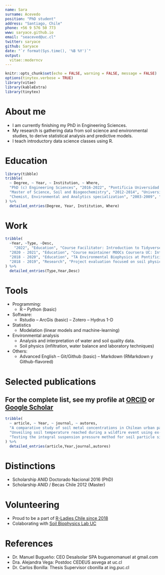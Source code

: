 ```yaml
---
name: Sara  
surname: Acevedo
position: "PhD student"
address: "Santiago, Chile"
phone: +56 9 576 50 773
www: saryace.github.io
email: "seaceved@uc.cl"
twitter: saryace
github: Saryace
date: "`r format(Sys.time(), '%B %Y')`"
output: 
  vitae::moderncv
---
```


```r
knitr::opts_chunk$set(echo = FALSE, warning = FALSE, message = FALSE)
options(tinytex.verbose = TRUE)
library(vitae)
library(kableExtra)
library(tinytex)
```

# \faIcon{female} About me

* I am currently finishing my PhD in Engineering Sciences. 
* My research is gathering data from soil science and environmental studies, to derive statistical analysis and predictive models. 
* I teach introductory data science classes using R. 

# \faIcon{university} Education

```r
library(tibble)
tribble(
  ~ Degree, ~ Year, ~ Institution, ~ Where,
  "PhD (c) Engineering Sciences", "2016-2022", "Pontificia Universidad Católica de Chile", "Santiago, Chile",
  "Master of Science, Soil and Biogeochemistry", "2012-2014", "University of California-Davis", "Davis, USA",
  "Chemist, Environmental and Analytics specialization", "2003-2009", "Pontificia Universidad Católica de Chile", "Santiago, Chile"
) %>% 
  detailed_entries(Degree, Year, Institution, Where)
```

# \faIcon{briefcase} Work

```r
tribble(
  ~Year, ~Type, ~Desc,
    "2022", "Education", "Course Facilitator: Introduction to Tidyverse for Data Science at Estacion Lastarria",
  "2020 - 2021", "Education", "Course maintainer MOOCs Coursera UC: Intro to programming (Python) and University training and learning",
  "2018 - 2020", "Education", "TA Environmental Biophysics at Pontificia Universidad Católica de Chile",
  "2018 - 2019", "Research", "Project evaluation focused on soil physical properties and environmental baselines for water treatment facilities at Desalsolar"
) %>% 
  detailed_entries(Type,Year,Desc)
```
\newpage


# \faIcon{hammer} Tools

* \faIcon{desktop} Programming:
  * R -- Python (basic)
* \faIcon{desktop} Software:
  * Rstudio -- ArcGis (basic) -- Zotero -- Hydrus 1-D
* \faIcon{calculator} Statistics
  * Modelation (linear models and machine-learning)
* \faIcon{thermometer-three-quarters} Environmental analysis
  * Analysis and interpretation of water and soil quality data.
  * Soil physics (infiltration, water balance and laboratory techniques)
* \faIcon{cogs} Others:
  * Advanced English -- Git/Github (basic) -- Markdown (RMarkdown y Github-flavored)

# \faIcon{file} Selected publications

## For the complete list, see my profile at [ORCID](https://orcid.org/0000-0003-3203-2106) \faIcon{mouse} or [Google Scholar](https://scholar.google.com/citations?user=WJqqnIQAAAAJ&hl=es) \faIcon{mouse}

```r
tribble(
  ~ article, ~ Year, ~ journal, ~ autores,
  "A comparative study of soil metal concentrations in Chilean urban parks using four pollution indexes", "2022", "Applied Geochemistry", "Alejandra S.Vega, Guillermo Arce, Javier I.Rivera, Sara E.Acevedo, SoniaReyes-Paecke, Carlos A. Bonilla, Pablo Pastén",
  "Unveiling soil temperature reached during a wildfire event using ex-post chemical and hydraulic soil analysis", "2022", "Science of The Total Environment", "Sofía I.Martínez, Cristina P.Contreras, Sara E.Acevedo, Carlos A.Bonilla",
  "Testing the integral suspension pressure method for soil particle size analysis across a range of soil organic matter contents", "2021", "International Agrophysics", "Sara E. Acevedo, Cristina P. Contreras, Carlos J. Ávila 1, Carlos A. Bonilla"
) %>% 
  detailed_entries(article,Year,journal,autores)
```

# \faIcon{medal} Distinctions

* Scholarship  ANID Doctorado Nacional 2016 (PhD)
* Scholarship ANID / Becas Chile 2012 (Master)

# \faIcon{heart} Volunteering

* Proud to be a part of [R-Ladies Chile since 2018](https://vimeo.com/rladieschile)  \faIcon{mouse}
* Colaborating with [Soil Biophysics Lab UC](https://www.youtube.com/channel/UCtpWXCy2NDEWpdeGLoyHmBg) \faIcon{mouse}

# \faIcon{comment} References

* Dr. Manuel Bugueño: CEO Desalsolar SPA \faIcon{mail-bulk} buguenomanuel at gmail.com 
* Dra. Alejandra Vega: Postdoc CEDEUS \faIcon{mail-bulk} asvega at uc.cl
* Dr. Carlos Bonilla: Thesis Supervisor \faIcon{mail-bulk} cbonilla at ing.puc.cl

